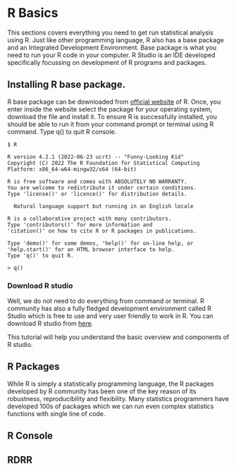 # R Basics

This sections covers everything you need to get run statistical analysis using R. Just like other programming language, R also has a base package and an Integrated Development Environment. Base package is what you need to run your R code in your computer. R Studio is an IDE developed specifically focussing on development of R programs and packages.

## Installing R base package.

R base package can be downloaded from [official website](https://cran.r-project.org/) of R. Once, you enter inside the website select the package for your operating system, download the file and install it. To ensure R is successfully installed, you should be able to run it from your command prompt or terminal using R command. Type q() to quit R console.

    $ R

    R version 4.2.1 (2022-06-23 ucrt) -- "Funny-Looking Kid"
    Copyright (C) 2022 The R Foundation for Statistical Computing
    Platform: x86_64-w64-mingw32/x64 (64-bit)

    R is free software and comes with ABSOLUTELY NO WARRANTY.
    You are welcome to redistribute it under certain conditions.
    Type 'license()' or 'licence()' for distribution details.

      Natural language support but running in an English locale

    R is a collaborative project with many contributors.
    Type 'contributors()' for more information and
    'citation()' on how to cite R or R packages in publications.

    Type 'demo()' for some demos, 'help()' for on-line help, or
    'help.start()' for an HTML browser interface to help.
    Type 'q()' to quit R.

    > q()

### Download R studio

Well, we do not need to do everything from command or terminal. R community has also a fully fledged development environment called R Studio which is free to use and very user friendly to work in R. You can download R studio from [here](https://posit.co/download/rstudio-desktop/).

This tutorial will help you understand the basic overview and components of R studio.

## R Packages

While R is simply a statistically programming language, the R packages developed by R community has been one of the key reason of its robustness, reproducibility and flexibility. Many statistics programmers have developed 100s of packages which we can run even complex statistics functions with single line of code.

## R Console

## RDRR
